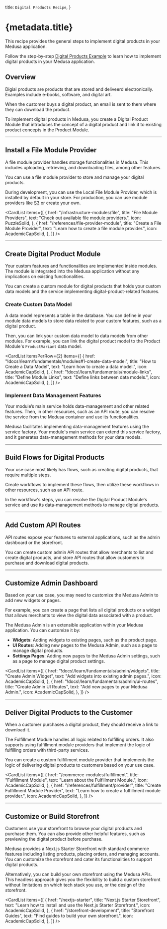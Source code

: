 
  title: `Digital Products Recipe`,
}

# {metadata.title}

This recipe provides the general steps to implement digital products in your Medusa application.

<Note>

Follow the step-by-step [Digital Products Example](./examples/standard/page.mdx) to learn how to implement digital products in your Medusa application.

</Note>

## Overview

Digial products are products that are stored and deliveerd electronically. Examples include e-books, software, and digital art.

When the customer buys a digital product, an email is sent to them where they can download the product.

To implement digital products in Medusa, you create a Digital Product Module that introduces the concept of a digital product and link it to existing product concepts in the Product Module.

---

## Install a File Module Provider

A file module provider handles storage functionalities in Medusa. This includes uploading, retrieving, and downloading files, among other features.

You can use a file module provider to store and manage your digital products.

During development, you can use the Local File Module Provider, which is installed by default in your store. For production, you can use module providers like [S3](../../infrastructure-modules/file/s3/page.mdx) or create your own.

<CardList items={[
  {
    href: "/infrastructure-modules/file",
    title: "File Module Providers",
    text: "Check out available file module providers.",
    icon: PuzzleSolid,
  },
  {
    href: "/references/file-provider-module",
    title: "Create a File Module Provider",
    text: "Learn how to create a file module provider.",
    icon: AcademicCapSolid,
  },
]} />

---

## Create Digital Product Module

Your custom features and functionalities are implemented inside modules. The module is integrated into the Medusa application without any implications on existing functionalities.

You can create a custom module for digital products that holds your custom data models and the service implementing digital-product-related features.

<Card
  href="!docs!/learn/fundamentals/modules"
  title="How to Create a Module"
  text="Learn how to create a module."
  icon={AcademicCapSolid}
/>

### Create Custom Data Model

A data model represents a table in the database. You can define in your module data models to store data related to your custom features, such as a digital product.

Then, you can link your custom data model to data models from other modules. For example, you can link the digital product model to the Product Module's `ProductVariant` data model.

<CardList itemsPerRow={2} items={[
  {
    href: "!docs!/learn/fundamentals/modules#1-create-data-model",
    title: "How to Create a Data Model",
    text: "Learn how to create a data model.",
    icon: AcademicCapSolid,
  },
  {
    href: "!docs!/learn/fundamentals/module-links",
    title: "Define Module Links",
    text: "Define links between data models.",
    icon: AcademicCapSolid,
  },
]} />

### Implement Data Management Features

Your module’s main service holds data-management and other related features. Then, in other resources, such as an API route, you can resolve the service from the Medusa container and use its functionalities.

Medusa facilitates implementing data-management features using the service factory. Your module's main service can extend this service factory, and it generates data-management methods for your data models.

<Card
  href="!docs!/learn/fundamentals/modules/service-factory"
  title="Service Factory"
  text="Learn about the service factory and how to use it."
  icon={AcademicCapSolid}
/>

---

## Build Flows for Digital Products

Your use case most likely has flows, such as creating digital products, that require multiple steps.

Create workflows to implement these flows, then utilize these workflows in other resources, such as an API route.

In the workflow's steps, you can resolve the Digital Product Module's service and use its data-management methods to manage digital products.

<Card
  href="!docs!/learn/fundamentals/workflows"
  title="Workflows"
  text="Learn how to create a workflow."
  icon={AcademicCapSolid}
/>

---

## Add Custom API Routes

API routes expose your features to external applications, such as the admin dashboard or the storefront.

You can create custom admin API routes that allow merchants to list and create digital products, and store API routes that allow customers to purchase and download digital products.

<Card
  href="!docs!/learn/fundamentals/api-routes"
  title="API Routes"
  text="Learn how to create an API route."
  icon={AcademicCapSolid}
/>

---

## Customize Admin Dashboard

Based on your use case, you may need to customize the Medusa Admin to add new widgets or pages.

For example, you can create a page that lists all digital products or a widget that allows merchants to view the digital data associated with a product.

The Medusa Admin is an extensible application within your Medusa application. You can customize it by:

- **Widgets**: Adding widgets to existing pages, such as the product page.
- **UI Routes**: Adding new pages to the Medusa Admin, such as a page to manage digital products.
- **Settings Pages**: Adding new pages to the Medusa Admin settings, such as a page to manage digital product settings.

<CardList items={[
  {
    href: "!docs!/learn/fundamentals/admin/widgets",
    title: "Create Admin Widget",
    text: "Add widgets into existing admin pages.",
    icon: AcademicCapSolid,
  },
  {
    href: "!docs!/learn/fundamentals/admin/ui-routes",
    title: "Create Admin UI Routes",
    text: "Add new pages to your Medusa Admin.",
    icon: AcademicCapSolid,
  },
]} />

<Card
  href="!docs!/learn/fundamentals/admin/ui-routes#create-settings-page"
  title="Create Admin Setting Page"
  text="Add new page to the Medusa Admin settings."
  icon={AcademicCapSolid}
  className="mt-1"
/>

---

## Deliver Digital Products to the Customer

When a customer purchases a digital product, they should receive a link to download it.

The Fulfillment Module handles all logic related to fulfilling orders. It also supports using fulfillment module providers that implement the logic of fulfilling orders with third-party services.

You can create a custom fulfillment module provider that implements the logic of delivering digital products to customers based on your use case.

<CardList items={[
  {
    href: "/commerce-modules/fulfillment",
    title: "Fulfillment Module",
    text: "Learn about the Fulfillment Module.",
    icon: AcademicCapSolid,
  },
  {
    href: "/references/fulfillment/provider",
    title: "Create Fulfillment Module Provider",
    text: "Learn how to create a fulfillment module provider.",
    icon: AcademicCapSolid,
  },
]} />

---

## Customize or Build Storefront

Customers use your storefront to browse your digital products and purchase them. You can also provide other helpful features, such as previewing the digital product before purchase.

Medusa provides a Next.js Starter Storefront with standard commerce features including listing products, placing orders, and managing accounts. You can customize the storefront and cater its functionalities to support digital products.

Alternatively, you can build your own storefront using the Medusa APIs. This headless approach gives you the flexibility to build a custom storefront without limitations on which tech stack you use, or the design of the storefront.

<CardList items={[
  {
    href: "/nextjs-starter",
    title: "Next.js Starter Storefront",
    text: "Learn how to install and use the Next.js Starter Storefront.",
    icon: AcademicCapSolid,
  },
  {
    href: "/storefront-development",
    title: "Storefront Guides",
    text: "Find guides to build your own storefront.",
    icon: AcademicCapSolid,
  },
]} />
